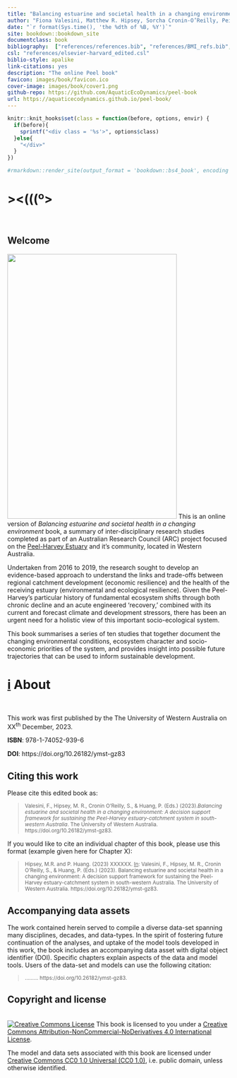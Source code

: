 ```yaml
--- 
title: "Balancing estuarine and societal health in a changing environment"
author: "Fiona Valesini, Matthew R. Hipsey, Sorcha Cronin-O’Reilly, Peisheng Huang"
date: "`r format(Sys.time(), 'the %dth of %B, %Y')`"
site: bookdown::bookdown_site
documentclass: book
bibliography:  ["references/references.bib", "references/BMI_refs.bib", "references/all_refs.bib"]
csl: "references/elsevier-harvard_edited.csl"
biblio-style: apalike
link-citations: yes
description: "The online Peel book"
favicon: images/book/favicon.ico
cover-image: images/book/cover1.png
github-repo: https://github.com/AquaticEcoDynamics/peel-book
url: https://aquaticecodynamics.github.io/peel-book/
---
```


```r
knitr::knit_hooks$set(class = function(before, options, envir) {
  if(before){
    sprintf("<div class = '%s'>", options$class)
  }else{
    "</div>"
  }
})

#rmarkdown::render_site(output_format = 'bookdown::bs4_book', encoding = 'UTF-8')
```


<!-- #.·´¯·.´¯·.¸¸.·´¯·.¸><(((º> -->

# ><(((º> {-}

<br>

## Welcome {-}

<img src="images/book/cover1.png" class="cover" width="384" height="600"/> This is an online version of *Balancing estuarine and societal health in a changing environment* book, a summary of inter-disciplinary research studies completed as part of an Australian Research Council (ARC) project focused on the [Peel-Harvey Estuary](https://en.wikipedia.org/wiki/Peel-Harvey_Estuarine_System) and it's community, located in Western Australia. 

Undertaken from 2016 to 2019, the research sought to develop an evidence-based approach to understand the links and trade-offs between regional catchment development (economic resilience) and the health of the receiving estuary (environmental and ecological resilience). Given the Peel-Harvey’s particular history of fundamental ecosystem shifts through both chronic decline and an acute engineered ‘recovery,’ combined with its current and forecast climate and development stressors, there has been an urgent need for a holistic view of this important socio-ecological system.

This book summarises a series of ten studies that together document the changing environmental conditions, ecosystem character and socio-economic priorities of the system, and provides insight into possible future trajectories that can be used to inform sustainable development. 

# <u>i</u> About {-}

<br>

This work was first published by the The University of Western Australia on XX^th^ December, 2023.

**ISBN**: 978-1-74052-939-6

**DOI**: https://doi.org/10.26182/ymst-gz83

## Citing this work {-}

Please cite this edited book as: 

> <small>Valesini, F., Hipsey, M. R., Cronin O’Reilly, S., & Huang, P. (Eds.) (2023).*Balancing estuarine and societal health in a changing environment: A decision support framework for sustaining the Peel-Harvey estuary-catchment system in south-western Australia*. The University of Western Australia. https://doi.org/10.26182/ymst-gz83.
</small>

If you would like to cite an individual chapter of this book, please use this format (example given here for Chapter X): 

> <small>Hipsey, M.R. and P. Huang. (2023) XXXXXX. <u>In</u>:  Valesini, F., Hipsey, M. R., Cronin O’Reilly, S., & Huang, P. (Eds.) (2023). Balancing estuarine and societal health in a changing environment: A decision support framework for sustaining the Peel-Harvey estuary-catchment system in south-western Australia. The University of Western Australia.  https://doi.org/10.26182/ymst-gz83.</small>


## Accompanying data assets {-}

The work contained herein served to compile a diverse data-set spanning many disciplines, decades, and data-types. In the spirit of fostering future continuation of the analyses, and uptake of the model tools developed in this work, the book includes an accompanying data asset with digital object identifier (DOI). Specific chapters explain aspects of the data and model tools. Users of the data-set and models can use the following citation:

> <small> .........  https://doi.org/10.26182/ymst-gz83.</small>


## Copyright and license {-}

<br>
<a rel="license" href="http://creativecommons.org/licenses/by-nc-nd/4.0/"><img alt="Creative Commons License" style="border-width:0" src="https://i.creativecommons.org/l/by-nc-nd/4.0/88x31.png"/></a> This book is licensed to you under a <a rel="license" href="http://creativecommons.org/licenses/by-nc-nd/4.0/">Creative Commons Attribution-NonCommercial-NoDerivatives 4.0 International License</a>.

The model and data sets associated with this book are licensed under [Creative Commons CC0 1.0 Universal (CC0 1.0)](https://creativecommons.org/publicdomain/zero/1.0/), i.e. public domain, unless otherwise identified.

<br>


